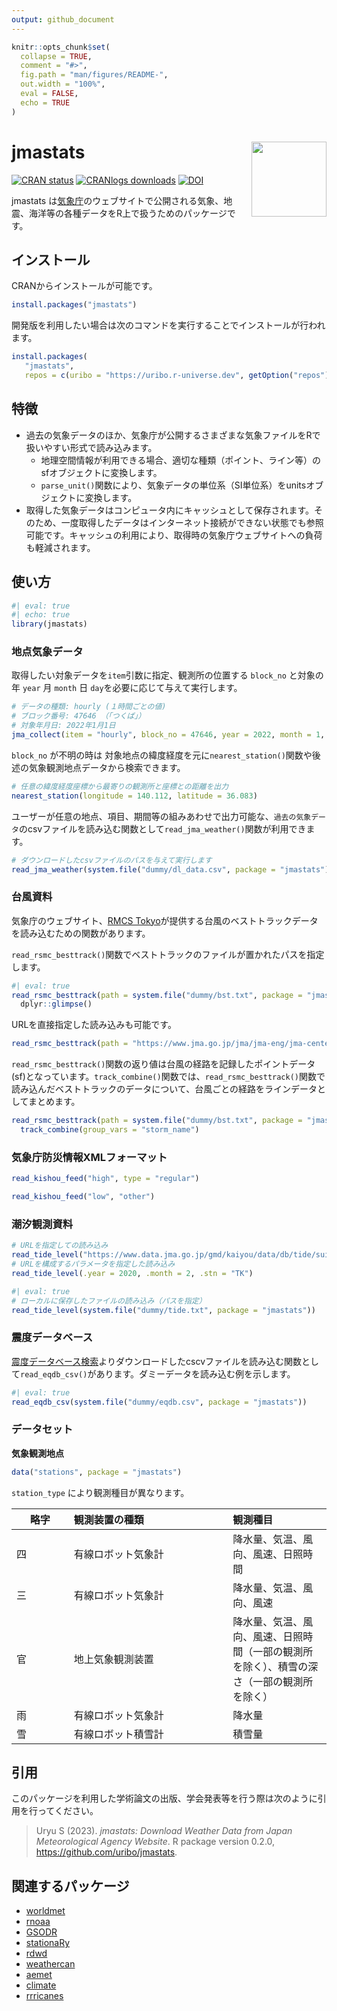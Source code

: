 ```yaml
---
output: github_document
---
```


<!-- README.md is generated from README.Rmd. Please edit that file -->

```r
knitr::opts_chunk$set(
  collapse = TRUE,
  comment = "#>",
  fig.path = "man/figures/README-",
  out.width = "100%",
  eval = FALSE,
  echo = TRUE
)
```

# jmastats <img src="man/figures/logo.png" align="right" width="120px" />

<!-- badges: start -->
[![CRAN status](https://www.r-pkg.org/badges/version/jmastats)](https://CRAN.R-project.org/package=jmastats)
[![CRANlogs downloads](https://cranlogs.r-pkg.org/badges/grand-total/jmastats)](https://cran.r-project.org/package=jmastats)
[![DOI](https://zenodo.org/badge/515892382.svg)](https://zenodo.org/badge/latestdoi/515892382)
<!-- badges: end -->

jmastats は[気象庁](https://www.jma.go.jp/jma/index.html)のウェブサイトで公開される気象、地震、海洋等の各種データをR上で扱うためのパッケージです。

## インストール

CRANからインストールが可能です。

``` r
install.packages("jmastats")
```

開発版を利用したい場合は次のコマンドを実行することでインストールが行われます。

``` r
install.packages(
   "jmastats", 
   repos = c(uribo = "https://uribo.r-universe.dev", getOption("repos")))
```

## 特徴

- 過去の気象データのほか、気象庁が公開するさまざまな気象ファイルをRで扱いやすい形式で読み込みます。
    - 地理空間情報が利用できる場合、適切な種類（ポイント、ライン等）のsfオブジェクトに変換します。
    - `parse_unit()`関数により、気象データの単位系（SI単位系）をunitsオブジェクトに変換します。
- 取得した気象データはコンピュータ内にキャッシュとして保存されます。そのため、一度取得したデータはインターネット接続ができない状態でも参照可能です。キャッシュの利用により、取得時の気象庁ウェブサイトへの負荷も軽減されます。

## 使い方

```r
#| eval: true
#| echo: true
library(jmastats)
```

### 地点気象データ

取得したい対象データを`item`引数に指定、観測所の位置する `block_no` と対象の年 `year` 月 `month` 日 `day`を必要に応じて与えて実行します。

```r
# データの種類: hourly (１時間ごとの値)
# ブロック番号: 47646 （「つくば」）
# 対象年月日: 2022年1月1日
jma_collect(item = "hourly", block_no = 47646, year = 2022, month = 1, day = 1)
```

`block_no` が不明の時は 対象地点の緯度経度を元に`nearest_station()`関数や後述の気象観測地点データから検索できます。

```r
# 任意の緯度経度座標から最寄りの観測所と座標との距離を出力
nearest_station(longitude = 140.112, latitude = 36.083)
```

ユーザーが任意の地点、項目、期間等の組みあわせで出力可能な、`過去の気象データ`のcsvファイルを読み込む関数として`read_jma_weather()`関数が利用できます。

```r
# ダウンロードしたcsvファイルのパスを与えて実行します
read_jma_weather(system.file("dummy/dl_data.csv", package = "jmastats"))
```

### 台風資料

気象庁のウェブサイト、[RMCS Tokyo](https://www.jma.go.jp/jma/jma-eng/jma-center/rsmc-hp-pub-eg/trackarchives.html)が提供する台風のベストトラックデータを読み込むための関数があります。

`read_rsmc_besttrack()`関数でベストトラックのファイルが置かれたパスを指定します。

```r
#| eval: true
read_rsmc_besttrack(path = system.file("dummy/bst.txt", package = "jmastats")) |> 
  dplyr::glimpse()
```

URLを直接指定した読み込みも可能です。

```r
read_rsmc_besttrack(path = "https://www.jma.go.jp/jma/jma-eng/jma-center/rsmc-hp-pub-eg/Besttracks/bst2023.txt")
```

`read_rsmc_besttrack()`関数の返り値は台風の経路を記録したポイントデータ(sf)となっています。`track_combine()`関数では、`read_rsmc_besttrack()`関数で読み込んだベストトラックのデータについて、台風ごとの経路をラインデータとしてまとめます。

```r
read_rsmc_besttrack(path = system.file("dummy/bst.txt", package = "jmastats")) |> 
  track_combine(group_vars = "storm_name")
```

### 気象庁防災情報XMLフォーマット

```r
read_kishou_feed("high", type = "regular")

read_kishou_feed("low", "other")
```

### 潮汐観測資料


```r
# URLを指定しての読み込み
read_tide_level("https://www.data.jma.go.jp/gmd/kaiyou/data/db/tide/suisan/txt/2020/TK.txt")
# URLを構成するパラメータを指定した読み込み
read_tide_level(.year = 2020, .month = 2, .stn = "TK")
```

```r
#| eval: true
# ローカルに保存したファイルの読み込み（パスを指定）
read_tide_level(system.file("dummy/tide.txt", package = "jmastats"))
```


### 震度データベース

[震度データベース検索](https://www.data.jma.go.jp/svd/eqdb/data/shindo/index.html)よりダウンロードしたcscvファイルを読み込む関数として`read_eqdb_csv()`があります。ダミーデータを読み込む例を示します。

```r
#| eval: true
read_eqdb_csv(system.file("dummy/eqdb.csv", package = "jmastats"))
```

### データセット

**気象観測地点**

```r
data("stations", package = "jmastats")
```

`station_type` により観測種目が異なります。

| 略字 | 観測装置の種類 | 観測種目 |
|------|:---------------|:---------|
| 四   | 有線ロボット気象計 | 降水量、気温、風向、風速、日照時間 |
| 三   | 有線ロボット気象計 | 降水量、気温、風向、風速 |
| 官   | 地上気象観測装置 | 降水量、気温、風向、風速、日照時間（一部の観測所を除く）、積雪の深さ（一部の観測所を除く） |
| 雨   | 有線ロボット気象計 | 降水量 |
| 雪   | 有線ロボット積雪計 | 積雪量 |

## 引用

このパッケージを利用した学術論文の出版、学会発表等を行う際は次のように引用を行ってください。

> Uryu S (2023). _jmastats: Download Weather Data from Japan
  Meteorological Agency Website_. R package version 0.2.0,
  <https://github.com/uribo/jmastats>.


## 関連するパッケージ

- [worldmet](https://cran.r-project.org/package=worldmet)
- [rnoaa](https://cran.r-project.org/package=rnoaa)
- [GSODR](https://cran.r-project.org/package=GSODR)
- [stationaRy](https://cran.r-project.org/package=stationaRy)
- [rdwd](https://cran.r-project.org/package=rdwd)
- [weathercan](https://github.com/ropensci/weathercan)
- [aemet](https://github.com/SevillaR/aemet)
- [climate](https://github.com/bczernecki/climate)
- [rrricanes](https://github.com/ropensci/rrricanes)
